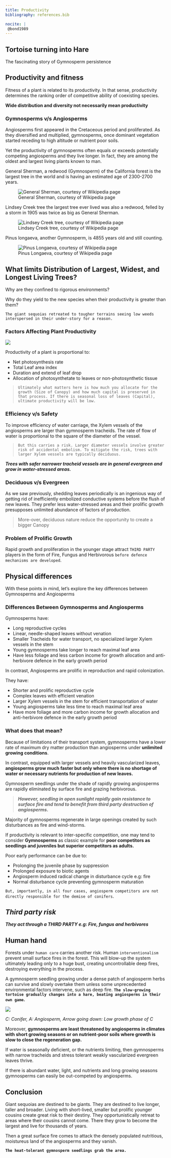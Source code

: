 ```yaml
---
title: Productivity
bibliography: references.bib

nocite: |
 @bond1989
---
```


## Tortoise turning into Hare

The fascinating story of Gymnosperm persistence

::: callout-note
## Productivity and fitness

Fitness of a plant is related to its productivity. In that sense, productivity determines the ranking order of competitive ability of coexisting species.

**Wide distribution and diversity not necessarily mean productivity**
:::

### Gymnosperms v/s Angiosperms

Angiosperms first appeared in the Cretaceous period and proliferated. As they diversified and multiplied, gymnosperms, once dominant vegetation started receding to high altitude or nutrient poor soils.

Yet the productivity of gymnosperms often equals or exceeds potentially competing angiosperms and they live longer. In fact, they are among the oldest and largest living plants known to man.

General Sherman, a redwood (Gymnosperm) of the California forest is the largest tree in the world and is having an estimated age of 2300-2700 years.

![General Sherman, courtesy of Wikipedia page](images/clipboard-4222656056.png)

Lindsey Creek tree the largest tree ever lived was also a redwood, felled by a storm in 1905 was twice as big as General Sherman.

![Lindsey Creek tree, courtesy of Wikipedia page](images/clipboard-4291548360.png)

Pinus longaeva, another Gymnosperm, is 4855 years old and still counting.

![Pinus Longaeva, courtesy of Wikipedia page](images/clipboard-617632021.png)

::: callout-warning
## What limits Distribution of Largest, Widest, and Longest Living Trees?

Why are they confined to rigorous environments?

Why do they yield to the new species when their productivity is greater than them?
:::

`The giant sequoias retreated to tougher terrains seeing low weeds interspersed in their under-story for a reason.`

### Factors Affecting Plant Productivity

![](images/Drawings%20-%20page%2013.svg)

Productivity of a plant is proportional to:

-   Net photosynthesis rate
-   Total Leaf area index
-   Duration and extend of leaf drop
-   Allocation of photosynthetate to leaves or non-photosynthetic tissue

> `Ultimately what matters here is how much you allocate for the growth (Size of Canopy) and how much capital is preserved in that process. If there is seasonal loss of leaves (Capital), ultimate productivity will be low.`

### Efficiency v/s Safety

To improve efficiency of water carriage, the Xylem vessels of the angiosperms are larger than gymnosperm tracheids. The rate of flow of water is proportional to the square of the diameter of the vessel.

> `But this carries a risk. Larger diameter vessels involve greater risk of accidental embolism. To mitigate the risk, trees with larger Xylem vessels are typically deciduous.`

***Trees with safer narrower tracheid vessels are in general evergreen and grow in water-stressed areas.***

### Deciduous v/s Evergreen

As we saw previously, shedding leaves periodically is an ingenious way of getting rid of inefficiently embolized conductive systems before the flush of new leaves. They prefer less water-stressed areas and their prolific growth presupposes unlimited abundance of factors of production.

> More-over, deciduous nature reduce the opportunity to create a bigger Canopy

### Problem of Prolific Growth

Rapid growth and proliferation in the younger stage attract `THIRD PARTY` players in the form of Fire, Fungus and Herbivorous `before defence mechanisms are developed`.

::: callout-note
## Physical differences

With these points in mind, let's explore the key differences between Gymnosperms and Angiosperms
:::

### Differences Between Gymnosperms and Angiosperms

Gymnosperms have:

-   Long reproductive cycles
-   Linear, needle-shaped leaves without venation
-   Smaller Tracheids for water transport, no specialized larger Xylem vessels in the stem
-   Young gymnosperms take longer to reach maximal leaf area
-   Have less foliage and less carbon income for growth allocation and anti-herbivore defence in the early growth period

In contrast, Angiosperms are prolific in reproduction and rapid colonization.

They have:

-   Shorter and prolific reproductive cycle
-   Complex leaves with efficient venation
-   Larger Xylem vessels in the stem for efficient transportation of water
-   Young angiosperms take less time to reach maximal leaf area
-   Have more foliage and more carbon income for growth allocation and anti-herbivore defence in the early growth period

### What does that mean?

Because of limitations of their transport system, gymnosperms have a lower rate of maximum dry matter production than angiosperms under **unlimited growing conditions**.

In contrast, equipped with larger vessels and heavily vascularized leaves, **angiosperms grow much faster but only where there is no shortage of water or necessary nutrients for production of new leaves.**

Gymnosperm seedlings under the shade of rapidly growing angiosperms are rapidly eliminated by surface fire and grazing herbivorous.

> ***However, seedling in open sunlight rapidly gain resistance to surface fire and tend to benefit from third party destruction of angiosperms.***

Majority of gymnosperms regenerate in large openings created by such disturbances as fire and wind-storms.

If productivity is relevant to inter-specific competition, one may tend to consider **Gymnosperms** as classic example for **poor competitors as seedlings and juveniles but superior competitors as adults.**

Poor early performance can be due to:

-   Prolonging the juvenile phase by suppression
-   Prolonged exposure to biotic agents
-   Angiosperm induced radical change in disturbance cycle e.g: fire
-   Normal disturbance cycle preventing gymnosperm maturation

`But, importantly, in all four cases, angiosperm competitors are not directly responsible for the demise of conifers`.

::: callout-caution
## ***Third party risk***

***They act through a THIRD PARTY e.g: Fire, fungus and herbivores***
:::

::: callout-warning
## Human hand

Forests under `human care` carries another risk. Human `interventionalism` prevent small surface fires in the forest. This will blow-up the system ultimately leading only to a huge bust, creating uncontrollable deep fires, destroying everything in the process.
:::

A gymnosperm seedling growing under a dense patch of angiosperm herbs can survive and slowly overtake them unless some unprecedented environmental factors intervene, such as deep fire. **`The slow-growing tortoise gradually changes into a hare, beating angiosperms in their own game`.**

![](images/tortoise.png)

*C: Conifer, A: Angiosperm, Arrow going down: Low growth phase of C*

Moreover, **gymnosperms are least threatened by angiosperms in climates with short growing seasons or on nutrient-poor soils where growth is slow to close the regeneration gap.**

If water is seasonally deficient, or the nutrients limiting, then gymnosperms with narrow tracheids and stress tolerant weakly vascularized evergreen leaves thrive.

If there is abundant water, light, and nutrients and long growing seasons gymnosperms can easily be out-competed by angiosperms.

## Conclusion

Giant sequoias are destined to be giants. They are destined to live longer, taller and broader. Living with short-lived, smaller but prolific younger cousins create great risk to their destiny. They opportunistically retreat to areas where their cousins cannot come. There they grow to become the largest and live for thousands of years.

Then a great surface fire comes to attack the densely populated nutritious, moistureus land of the angiosperms and they vanish.

**`The heat-tolerant gymnosperm seedlings grab the area.`**
